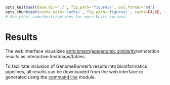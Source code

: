 ```r

opts_knit$set(base.dir='./', fig.path='figures/', out.format='md')
opts_chunk$set(cache.path='cache/', fig.path='figures/', cache=FALSE, tidy=TRUE, fig.keep='high', echo=TRUE, dpi=300, out.width=700, prompt=FALSE, comment='##', results='markup', eval=FALSE)
# See yihui.name/knitr/options for more Knitr options.
```

Results
========================================================

The web interface visualizes [enrichment](enrichment.md)/[epigenomic similarity](episimilarity.md)/annotation results as interactive heatmaps/tables.

To facilitate inclusion of GenomeRunner's results into bioinformatics pipelines, all results can be downloaded from the web interface or generated using the [command line](hypergeom4.md) module.